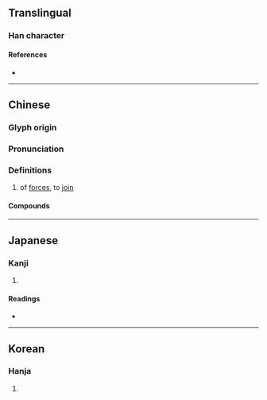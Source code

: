 {{character info/new}}
==Translingual==

===Han character===
{{Han char|rn=19|rad=力|as=11|sn=13|four=|canj=SHKS|ids=⿰翏力}}

====References====
* {{Han ref|kx=0148.420|dkj=02418|dj=0336.070|hdz=10379.120|uh=52E0|ud=21216}}

----

==Chinese==
{{zh-forms|alt=戮}}

===Glyph origin===
{{Han etym}}

===Pronunciation===
{{zh-pron
|m=lù
|m-s=
|c=luk6
|c-t=
|g=
|h=pfs=
|j=
|md=
|mn=
|mn-t=
|w=
|x=
|mc=y
|oc=y
}}

===Definitions===
{{zh-hanzi}}

# of [[force]]s, to [[join]]

====Compounds====
{{zh-der|勠力|勠力同心}}

----

==Japanese==

===Kanji===
{{ja-kanji|grade=|rs=力11}}

# {{defn|lang=ja|sort=力11}}

====Readings====
* {{ja-readings
|goon=ろく
|kanon=りく
|kun=あわ-せる
}}

----

==Korean==

===Hanja===
{{ko-hanja|hangeul=륙|rv=ryuk|mr=ryuk}}

# {{defn|lang=ko|sort=力11}}